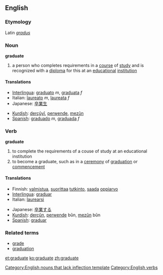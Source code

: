 ==English==
===Etymology===
Latin ''[[gradus]]''
===Noun===
'''graduate'''

# a person who completes requirements in a [[course]] of [[study]] and is recognized with a [[diploma]] for this at an [[educational]] [[institution]]

====Translations====
{{top}}
*[[Interlingua]]: [[graduato]] ''m'', [[graduata]] ''f''
*Italian: [[laureato]] ''m'', [[laureata]] ''f''
*Japanese: [[卒業生]]
{{mid}}
*[[Kurdish]]: [[derçûyî]], [[perwende]], [[mezûn]]
*[[Spanish]]: [[graduado]] ''m'', [[graduada]] ''f''
{{bottom}}

===Verb===
'''graduate'''

# to complete the requirements of a couse of study at an educational institution
# to become a graduate, such as in a [[ceremony]] of [[graduation]] or [[commencement]]

====Translations====
{{top}}
*Finnish: [[valmistua]], [[suorittaa]] [[tutkinto]], [[saada]] [[oppiarvo]]
*[[Interlingua]]: [[graduar]]
*Italian: [[laurearsi]]
{{mid}}
*Japanese: [[卒業]]する
*[[Kurdish]]: [[derçûn]], [[perwende]] bûn, [[mezûn]] bûn
*[[Spanish]]: [[graduar]]
{{bottom}}

===Related terms===
*[[grade]]
*[[graduation]]

[[Category:English nouns that lack inflection template]]
[[Category:English verbs]]

[[et:graduate]]
[[ko:graduate]]
[[zh:graduate]]